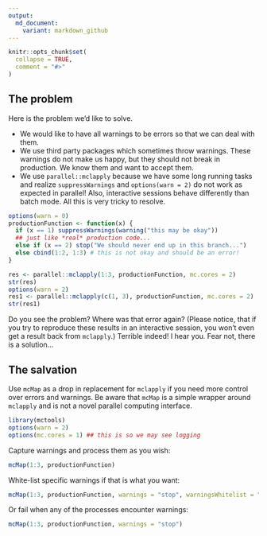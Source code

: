 ```yaml
---
output:
  md_document:
    variant: markdown_github
---
```


```r
knitr::opts_chunk$set(
  collapse = TRUE,
  comment = "#>"
)
```

## The problem

Here is the problem we'd like to solve.

- We would like to have all warnings to be errors so that we can deal with them.
- We use third party packages which sometimes throw warnings. These warnings do
not make us happy, but they should not break in production. We know them and
want to accept them.
- We use `parallel::mclapply` because we have some long running tasks and
realize `suppressWarnings` and `options(warn = 2)` do not work as expected in
parallel! Also, interactive sessions behave differently than batch mode.
All this is very tricky to resolve.

```r
options(warn = 0)
productionFunction <- function(x) {
  if (x == 1) suppressWarnings(warning("this may be okay"))
  ## just like *real* production code...
  else if (x == 2) stop("We should never end up in this branch...")
  else cbind(1:2, 1:3) # this is not okay and should be an error!
}

res <- parallel::mclapply(1:3, productionFunction, mc.cores = 2)
str(res)
options(warn = 2)
res1 <- parallel::mclapply(c(1, 3), productionFunction, mc.cores = 2)
str(res1)
```

Do you see the problem? Where was that error again? (Please notice, that if you
try to reproduce these results in an interactive session, you won't even get a
result back from `mclapply`.) Terrible indeed! I hear you. Fear not, there is a
solution...

## The salvation

Use `mcMap` as a drop in replacement for `mclapply` if you need more control
over errors and warnings. Be aware that `mcMap` is a simple wrapper around
`mclapply` and is not a novel parallel computing interface.

```r
library(mctools)
options(warn = 2)
options(mc.cores = 1) ## this is so we may see logging
```

Capture warnings and process them as you wish:

```r
mcMap(1:3, productionFunction)
```

White-list specific warnings if that is what you want:

```r
mcMap(1:3, productionFunction, warnings = "stop", warningsWhitelist = "multiple")
```

Or fail when any of the processes encounter warnings:

```r
mcMap(1:3, productionFunction, warnings = "stop")
```

